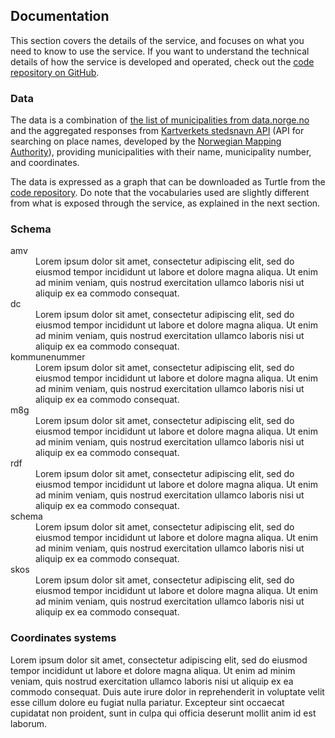 <h2 className="bulma-title bulma-is-4">Documentation</h2>

This section covers the details of the service, and focuses on what you need to know to use the service. If you want to
understand the technical details of how the service is developed and operated, check out the [code
repository on GitHub](https://github.com/megoth-capgemini/municipalities-coordinates).

<h3 className="bulma-title bulma-is-5">Data</h3>

The data is a combination
of [the list of municipalities from data.norge.no](https://data.norge.no/datasets/978a923c-9ab6-3617-8fd6-6622363454e3)
and the aggregated responses
from [Kartverkets stedsnavn API](https://github.com/megoth-capgemini/municipalities-coordinates) (API for searching on
place names, developed by the [Norwegian Mapping Authority](https://www.kartverket.no/)), providing municipalities with
their name, municipality number, and coordinates.

The data is expressed as a graph that can be downloaded as Turtle from
the [code repository](https://github.com/megoth-capgemini/municipalities-coordinates/blob/main/kommunenummer-koordinater.ttl).
Do note that the vocabularies used are slightly different from what is exposed through the service, as explained in the
next section.

<h3 className="bulma-title bulma-is-5">Schema</h3>

<dl>
    <dt>amv</dt>
    <dd>
        Lorem ipsum dolor sit amet, consectetur adipiscing elit, sed do
        eiusmod tempor incididunt ut labore et dolore magna aliqua. Ut enim ad
        minim veniam, quis nostrud exercitation ullamco laboris nisi ut
        aliquip ex ea commodo consequat.
    </dd>
    <dt>dc</dt>
    <dd>
        Lorem ipsum dolor sit amet, consectetur adipiscing elit, sed do
        eiusmod tempor incididunt ut labore et dolore magna aliqua. Ut enim ad
        minim veniam, quis nostrud exercitation ullamco laboris nisi ut
        aliquip ex ea commodo consequat.
    </dd>
    <dt>kommune&shy;nummer</dt>
    <dd>
        Lorem ipsum dolor sit amet, consectetur adipiscing elit, sed do
        eiusmod tempor incididunt ut labore et dolore magna aliqua. Ut enim ad
        minim veniam, quis nostrud exercitation ullamco laboris nisi ut
        aliquip ex ea commodo consequat.
    </dd>
    <dt>m8g</dt>
    <dd>
        Lorem ipsum dolor sit amet, consectetur adipiscing elit, sed do
        eiusmod tempor incididunt ut labore et dolore magna aliqua. Ut enim ad
        minim veniam, quis nostrud exercitation ullamco laboris nisi ut
        aliquip ex ea commodo consequat.
    </dd>
    <dt>rdf</dt>
    <dd>
        Lorem ipsum dolor sit amet, consectetur adipiscing elit, sed do
        eiusmod tempor incididunt ut labore et dolore magna aliqua. Ut enim ad
        minim veniam, quis nostrud exercitation ullamco laboris nisi ut
        aliquip ex ea commodo consequat.
    </dd>
    <dt>schema</dt>
    <dd>
        Lorem ipsum dolor sit amet, consectetur adipiscing elit, sed do
        eiusmod tempor incididunt ut labore et dolore magna aliqua. Ut enim ad
        minim veniam, quis nostrud exercitation ullamco laboris nisi ut
        aliquip ex ea commodo consequat.
    </dd>
    <dt>skos</dt>
    <dd>
        Lorem ipsum dolor sit amet, consectetur adipiscing elit, sed do
        eiusmod tempor incididunt ut labore et dolore magna aliqua. Ut enim ad
        minim veniam, quis nostrud exercitation ullamco laboris nisi ut
        aliquip ex ea commodo consequat.
    </dd>
</dl>

<h3 className="bulma-title bulma-is-5">Coordinates systems</h3>

Lorem ipsum dolor sit amet, consectetur adipiscing elit, sed do
eiusmod tempor incididunt ut labore et dolore magna aliqua. Ut enim ad
minim veniam, quis nostrud exercitation ullamco laboris nisi ut
aliquip ex ea commodo consequat. Duis aute irure dolor in
reprehenderit in voluptate velit esse cillum dolore eu fugiat nulla
pariatur. Excepteur sint occaecat cupidatat non proident, sunt in
culpa qui officia deserunt mollit anim id est laborum.
